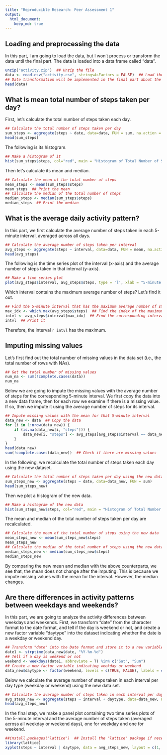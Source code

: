 ```yaml
---
title: "Reproducible Research: Peer Assessment 1"
output: 
  html_document:
    keep_md: true
---
```



## Loading and preprocessing the data
In this part, I am going to load the data, but I won't process or transform the data until the final part. The data is loaded into a data frame called "data".
```r
unzip("activity.zip")  ## Unzip the file
data <- read.csv("activity.csv", stringsAsFactors = FALSE)  ## Load the data
## Date transformation will be implemented in the final part about the activity differences between weekdays and weekends.
head(data)
```


## What is mean total number of steps taken per day?
First, let's calculate the total number of steps taken each day.
```r
## Calculate the total number of steps taken per day
sum_steps <- aggregate(steps ~ date, data=data, FUN = sum, na.action = na.omit)
head(sum_steps)
```
The following is its histogram.
```r
## Make a histogram of it
hist(sum_steps$steps, col="red", main = "Histogram of Total Number of Steps Per Day", xlab = "Total Number of Steps Per Day")
```
  
Then let's calculate its mean and median.
```r
## Calculate the mean of the total number of steps
mean_steps <- mean(sum_steps$steps)  
mean_steps  ## Print the mean
## Calculate the median of the total number of steps
median_steps <- median(sum_steps$steps)  
median_steps  ## Print the median
```


## What is the average daily activity pattern?
In this part, we first calculate the average number of steps taken in each 5-minute interval, averaged across all days.
```r
## Calculate the average number of steps taken per interval
avg_steps <- aggregate(steps ~ interval, data=data, FUN = mean, na.action = na.omit)
head(avg_steps)
```
The following is the time series plot of the interval (x-axis) and the average number of steps taken in that interval (y-axis).
```r
## Make a time series plot
plot(avg_steps$interval, avg_steps$steps, type = 'l', xlab = "5-minute Interval", ylab = "Average Nmber of Steps Taken")
```
  
Which interval contains the maximum average number of steps? Let's find it out.
```r
## Find the 5-minute interval that has the maximum average number of steps
max_idx <- which.max(avg_steps$steps)  ## Find the index of the maximum
intvl <- avg_steps$interval[max_idx]  ## Find the corresponding interval
intvl  ## Print it
```
Therefore, the interval `r intvl` has the maximum.


## Imputing missing values
Let's first find out the total number of missing values in the data set (i.e., the total number of rows with NAs).
```r
## Get the total number of missing values 
num_na <- sum(!complete.cases(data))
num_na
```
Below we are going to impute the missing values with the average number of steps for the corresponding 5-minute interval. We first copy the data into a new data frame, then for each row we examine if there is a missing value. If so, then we impute it using the average number of steps for its interval.
```r
## Impute missing values with the mean for that 5-minute interval
data_new <- data  ## Copy the data
for (i in 1:nrow(data_new)) {
    if (is.na(data_new[i, "steps"])) {
        data_new[i, "steps"] <- avg_steps[avg_steps$interval == data_new[i, "interval"], "steps"]  
    }
}
head(data_new)
sum(!complete.cases(data_new))  ## Check if there are missing values
```
In the following, we recalculate the total number of steps taken each day using the new dataset.
```r
## Calculate the total number of steps taken per day using the new data
sum_steps_new <- aggregate(steps ~ date, data=data_new, FUN = sum)
head(sum_steps_new)
```
Then we plot a histogram of the new data.
```r
## Make a histogram of the new data
hist(sum_steps_new$steps, col="red", main = "Histogram of Total Number of Steps (After Imputing)", xlab = "Total Number of Steps")
```
  
The mean and median of the total number of steps taken per day are recalculated.
```r
## Calculate the mean of the total number of steps using the new data
mean_steps_new <- mean(sum_steps_new$steps)  
mean_steps_new
## Calculate the median of the total number of steps using the new data
median_steps_new <- median(sum_steps_new$steps) 
median_steps_new
```
By comparing the new mean and median with the above counterparts, we see that, the mean does not change after the imputing. This is because we impute missing values with the mean for the interval. However, the median changes.


## Are there differences in activity patterns between weekdays and weekends?
In this part, we are going to analyze the activity differences between weekdays and weekends. First, we transform "date" from the character format to the date format, and tell if the day is weekend or not, and create a new factor variable "daytype" into the dataset indicating whether the date is a weekday or weekend day.
```r
## Transform "date" into the Date format and store it to a new variable "date1"
date1 <- strptime(data_new$date, "%Y-%m-%d")
## Tell if a day is weekend or not
weekend <- weekdays(date1, abbreviate = T) %in% c("Sat", "Sun")
## Create a new factor variable indicating weekday or weekend
data_new$daytype <- factor(weekend, levels = c(TRUE, FALSE), labels = c("weekend", "weekday"))
```
Below we calculate the average number of steps taken in each interval per day type (weekday or weekend) using the new data set.
```r
## Calculate the average number of steps taken in each interval per day type using the new data
avg_steps_new <- aggregate(steps ~ interval + daytype, data=data_new, FUN = mean)
head(avg_steps_new)
```
In the final step, we make a panel plot containing two time series plots of the 5-minute interval and the average number of steps taken (averaged across all weekday or weekend days), one for weekday and one for weekend.
```r
##install.packages("lattice")  ## Install the "lattice" package if necessary 
library(lattice)
xyplot(steps ~ interval | daytype, data = avg_steps_new, layout = c(1, 2), xlab = "Interval", ylab = "Average Number of Steps", type = 'l')
```
